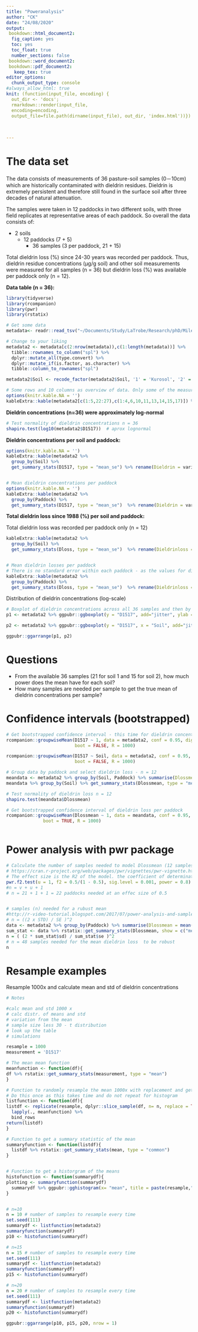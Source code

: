 ```yaml
---
title: "Poweranalysis"
author: "CK"
date: "24/08/2020"
output: 
 bookdown::html_document2:
  fig_caption: yes
  toc: yes
  toc_float: true
  number_sections: false
 bookdown::word_document2:
 bookdown::pdf_document2:
   keep_tex: true
editor_options: 
  chunk_output_type: console
#always_allow_html: true
knit: (function(input_file, encoding) {
  out_dir <- 'docs';
  rmarkdown::render(input_file,
  encoding=encoding,
  output_file=file.path(dirname(input_file), out_dir, 'index.html'))})
  
  
  
---
```


# The data set  
The data consists of measurements of 36 pasture-soil samples (0－10cm) which are historically contaminated with dieldrin residues. Dieldrin is extremely persistent and therefore still found in the surface soil after three decades of natural attenuation.  
  
The samples were taken in 12 paddocks in two different soils, with three field replicates at representative areas of each paddock. So overall the data consists of:   
  
- 2 soils
  - 12 paddocks (7 + 5)
    - 36 samples (3 per paddock, 21 + 15)  
  
Total dieldrin loss (%) since 24-30 years was recorded per paddock. Thus, dieldrin residue concentrations (µg/g soil) and other soil measurements were measured for all samples (n = 36) but dieldrin loss (%) was available per paddock only (n = 12). 
  
**Data table (n = 36):**
```r
library(tidyverse)
library(rcompanion)
library(pwr)
library(rstatix)

# Get some data
metadata<- readr::read_tsv("~/Documents/Study/LaTrobe/Research/phD/Milestone2_Field_Survey/M2_Bacteria/M2_Qiime_output_Bacteria2020run/metadata.tsv") 

# Change to your liking
metadata2 <- metadata[c(2:nrow(metadata)),c(1:length(metadata))] %>%
  tibble::rownames_to_column("spl") %>%
  dplyr::mutate_all(type.convert) %>%
  dplyr::mutate_if(is.factor, as.character) %>%
  tibble::column_to_rownames("spl")

metadata2$Soil <- recode_factor(metadata2$Soil, '1' = 'Kurosol', '2' = 'Chromosol')

# Some rows and 10 columns as overview of data. Only some of the measurements are shown.
options(knitr.kable.NA = '')
kableExtra::kable(metadata2[c(1:5,22:27),c(1:4,6,10,11,13,14,15,17)]) %>% kableExtra::kable_styling(full_width = F, position = "left",bootstrap_options = c( "condensed"), font_size = 11 )
```

**Dieldrin concentrations (n=36) were approximately log-normal**
```r
# Test normality of dieldrin concentrations n = 36
shapiro.test(log10(metadata2$D1517))  # aprox lognormal
```
  
**Dieldrin concentrations per soil and paddock:**
```r


options(knitr.kable.NA = '')
kableExtra::kable(metadata2 %>%
  group_by(Soil) %>%
  get_summary_stats(D1517, type = "mean_se") %>% rename(Dieldrin = variable ) ) %>% kableExtra::kable_styling(full_width = F, position = "left",bootstrap_options = c( "condensed"), font_size = 11 )


# Mean dieldrin concentrations per paddock
options(knitr.kable.NA = '')
kableExtra::kable(metadata2 %>%
  group_by(Paddock) %>%
  get_summary_stats(D1517, type = "mean_se")  %>% rename(Dieldrin = variable ) )%>% kableExtra::kable_styling(full_width = F, position = "left",bootstrap_options = c( "condensed"), font_size = 11 )
```
  
**Total dieldrin loss since 1988 (%) per soil and paddock:**  
  
Total dieldrin loss was recorded per paddock only (n = 12)
```r

kableExtra::kable(metadata2 %>%
  group_by(Soil) %>%
  get_summary_stats(Dloss, type = "mean_se")  %>% rename(Dieldrinloss = variable )) %>% kableExtra::kable_styling(full_width = F, position = "left",bootstrap_options = c( "condensed"), font_size = 11 )


# Mean dieldrin losses per paddock
# There is no standard error within each paddock - as the values for dieldrin loss were collected per paddock, not per sample
kableExtra::kable(metadata2 %>%
  group_by(Paddock) %>%
  get_summary_stats(Dloss, type = "mean_se")  %>% rename(Dieldrinloss = variable )) %>% kableExtra::kable_styling(full_width = F, position = "left",bootstrap_options = c( "condensed"), font_size = 11 )

```
  
Distribution of dieldrin concentrations (log-scale)
```r
# Boxplot of dieldrin concentrations across all 36 samples and then by soil type
p1 <- metadata2 %>% ggpubr::ggboxplot(y = "D1517", add="jitter", ylab = "Dieldrin concentrations (µg/g soil)", add.params = list(shape = "Soil"), yscale = "log10")

p2 <- metadata2 %>% ggpubr::ggboxplot(y = "D1517", x = "Soil", add="jitter", ylab = "Dieldrin concentrations (µg/g soil)", shape = "Soil", yscale = "log10")

ggpubr::ggarrange(p1, p2)
```


# Questions  
  
- From the available 36 samples (21 for soil 1 and 15 for soil 2), how much power does the mean have for each soil?
- How many samples are needed per sample to get the true mean of dieldrin concentrations per sample? 

# Confidence intervals (bootstrapped)
```r


# Get bootstrapped confidence interval - this time for dieldrin concentrations per sample.
rcompanion::groupwiseMean(D1517 ~ 1, data = metadata2, conf = 0.95, digits = 3,
                          boot = FALSE, R = 1000)

rcompanion::groupwiseMean(D1517 ~ Soil, data = metadata2, conf = 0.95, digits = 3,
                          boot = FALSE, R = 1000)

# Group data by paddock and select dieldrin loss - n = 12
meandata <- metadata2 %>% group_by(Soil, Paddock) %>% summarise(Dlossmean = mean(Dloss))
meandata %>% group_by(Soil) %>% get_summary_stats(Dlossmean, type = "mean_se")

# Test normality of dieldrin loss n = 12
shapiro.test(meandata$Dlossmean)

# Get bootstrapped confidence interval of dieldrin loss per paddock
rcompanion::groupwiseMean(Dlossmean ~ 1, data = meandata, conf = 0.95, digits = 3,
              boot = TRUE, R = 1000)



```

# Power analysis with pwr package
```r
# Calculate the number of samples needed to model Dlossmean (12 samples) with CN as predictor
# https://cran.r-project.org/web/packages/pwr/vignettes/pwr-vignette.html
# The effect size is the R2 of the model. the coefficient of determination, aka the “proportion of variance explained”
pwr.f2.test(u = 1, f2 = 0.5/(1 - 0.5), sig.level = 0.001, power = 0.8)
#n = v + u + 1
# n = 21 + 1 + 1 = 22 paddocks needed at an effec size of 0.5


# samples (n) needed for a rubust mean
#http://r-video-tutorial.blogspot.com/2017/07/power-analysis-and-sample-size.html
# n = ((2 x STD) / SE )^2
data <- metadata2 %>% group_by(Paddock) %>% summarise(Dlossmean = mean(Dloss), CNmean = mean(CN))
sum_stat <- data %>% rstatix::get_summary_stats(Dlossmean, show = c("mean", "sd", "se"))
n = ( (2 * sum_stat$sd) / sum_stat$se )^2
# n = 48 samples needed for the mean dieldrin loss  to be robust
n 
```

# Resample examples
Resample 1000x and calculate mean and std of dieldrin concentrations
```r

# Notes 

#calc mean and std 1000 x
# calc distr. of means and std
# variation from the mean
# sample size less 30 - t distribution
# look up the table
# simulations

resample = 1000
measurement = 'D1517'

# The mean mean function
meanfunction <- function(df){
df %>% rstatix::get_summary_stats(measurement, type = "mean")  
}

# Function to randomly resample the mean 1000x with replacement and get a df with the mean of each resample
# Do this once as this takes time and do not repeat for histogram
listfunction <- function(df){
listdf <- replicate(resample, dplyr::slice_sample(df, n= n, replace = TRUE), simplify = FALSE) %>%
  lapply(., meanfunction) %>% 
  bind_rows  
return(listdf)
}

# Function to get a summary statistic of the mean
summaryfunction <- function(listdf){
  listdf %>% rstatix::get_summary_stats(mean, type = "common")
}


# Function to get a historgram of the means
histofunction <- function(summarydf){
plotting <- summaryfunction(summarydf)
  summarydf %>% ggpubr::gghistogram(x= "mean", title = paste(resample,"x resampled with n =", n, ", mean =", plotting$mean, "stdv =", plotting$sd))
}


# n=10
n = 10 # number of samples to resample every time 
set.seed(111)
summarydf <- listfunction(metadata2)
summaryfunction(summarydf)
p10 <- histofunction(summarydf)

# n=15
n = 15 # number of samples to resample every time 
set.seed(111)
summarydf <- listfunction(metadata2)
summaryfunction(summarydf)
p15 <- histofunction(summarydf)

# n=20
n = 20 # number of samples to resample every time 
set.seed(111)
summarydf <- listfunction(metadata2)
summaryfunction(summarydf)
p20 <- histofunction(summarydf)

ggpubr::ggarrange(p10, p15, p20, nrow = 1)
```

